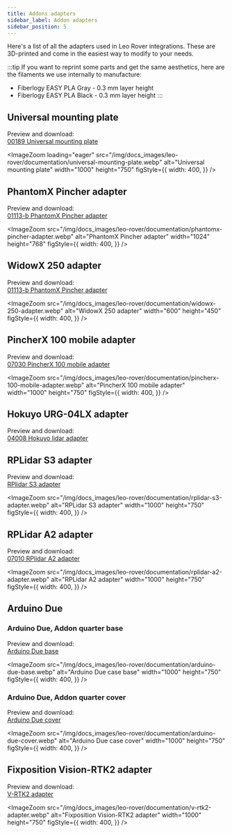 ```yaml
---
title: Addons adapters
sidebar_label: Addon adapters
sidebar_position: 5
---
```



Here's a list of all the adapters used in Leo Rover integrations. These are 3D-printed and come in the easiest way to modify to your needs.

:::tip
If you want to reprint some parts and get the same aesthetics, here are the filaments we use internally to manufacture:

- Fiberlogy EASY PLA Gray - 0.3 mm layer height
- Fiberlogy EASY PLA Black - 0.3 mm layer height
  :::

## Universal mounting plate

Preview and download: \
[00189 Universal mounting plate](https://a360.co/2LK7U2E)

<ImageZoom
  loading="eager"
  src="/img/docs_images/leo-rover/documentation/universal-mounting-plate.webp"
  alt="Universal mounting plate"
  width="1000"
  height="750"
  figStyle={{
    width: 400,
  }}
/>

## ​PhantomX Pincher adapter

Preview and download: \
[01113-b PhantomX Pincher adapter](https://a360.co/3qGAnF4)

<ImageZoom
  src="/img/docs_images/leo-rover/documentation/phantomx-pincher-adapter.webp"
  alt="PhantomX Pincher adapter"
  width="1024"
  height="768"
  figStyle={{
    width: 400,
  }}
/>

## WidowX 250 adapter

Preview and download: \
[01113-b PhantomX Pincher adapter](https://a360.co/3qGAnF4)

<ImageZoom
  src="/img/docs_images/leo-rover/documentation/widowx-250-adapter.webp"
  alt="WidowX 250 adapter"
  width="600"
  height="450"
  figStyle={{
    width: 400,
  }}
/>

## PincherX 100 mobile adapter

Preview and download: \
[07030 PincherX 100 mobile adapter](https://a360.co/3RCXQ8s)

<ImageZoom
  src="/img/docs_images/leo-rover/documentation/pincherx-100-mobile-adapter.webp"
  alt="PincherX 100 mobile adapter"
  width="1000"
  height="750"
  figStyle={{
    width: 400,
  }}
/>

## Hokuyo URG-04LX adapter

Preview and download: \
[04008 Hokuyo lidar adapter](https://a360.co/3bY5GHk)

## RPLidar S3 adapter

Preview and download: \
[RPlidar S3 adapter](https://a360.co/3UFQMMe)

<ImageZoom
  src="/img/docs_images/leo-rover/documentation/rplidar-s3-adapter.webp"
  alt="RPLidar S3 adapter"
  width="1000"
  height="750"
  figStyle={{
    width: 400,
  }}
/>

## RPLidar A2 adapter

Preview and download: \
[07010 RPlidar A2 adapter](https://a360.co/3daOwZW)

<ImageZoom
  src="/img/docs_images/leo-rover/documentation/rplidar-a2-adapter.webp"
  alt="RPLidar A2 adapter"
  width="1000"
  height="750"
  figStyle={{
    width: 400,
  }}
/>

## Arduino Due

### Arduino Due, Addon quarter base

Preview and download: \
[Arduino Due base](https://a360.co/3NnlVOh)

<ImageZoom
  src="/img/docs_images/leo-rover/documentation/arduino-due-base.webp"
  alt="Arduino Due case base"
  width="1000"
  height="750"
  figStyle={{
    width: 400,
  }}
/>

### Arduino Due, Addon quarter cover

Preview and download: \
[Arduino Due cover](https://a360.co/3mo3RaA)

<ImageZoom
  src="/img/docs_images/leo-rover/documentation/arduino-due-cover.webp"
  alt="Arduino Due case cover"
  width="1000"
  height="750"
  figStyle={{
    width: 400,
  }}
/>

## Fixposition Vision-RTK2 adapter

Preview and download: \
[V-RTK2 adapter](https://a360.co/3OM7ypo)

<ImageZoom
  src="/img/docs_images/leo-rover/documentation/v-rtk2-adapter.webp"
  alt="Fixposition Vision-RTK2 adapter"
  width="1000"
  height="750"
  figStyle={{
    width: 400,
  }}
/>
